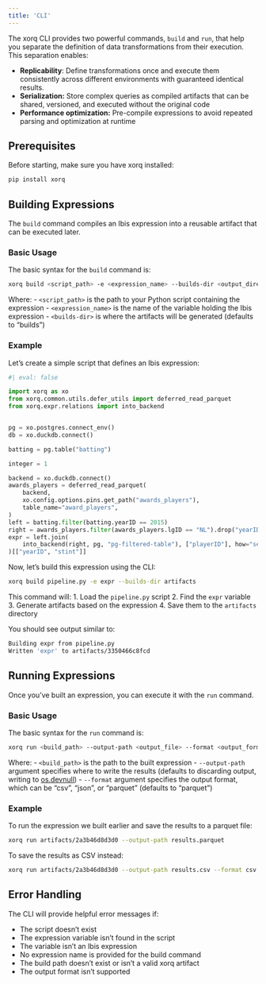 ```yaml
---
title: 'CLI'
---
```


The xorq CLI provides two powerful commands, `build` and `run`, that help you separate the definition of data transformations from their execution. This separation enables:

- **Replicability**: Define transformations once and execute them consistently
  across different environments with guaranteed identical results.
- **Serialization:** Store complex queries as compiled artifacts that can be
  shared, versioned, and executed without the original code
- **Performance optimization:** Pre-compile expressions to avoid repeated
  parsing and optimization at runtime

## Prerequisites

Before starting, make sure you have xorq installed:

```bash
pip install xorq
```

## Building Expressions

The `build` command compiles an Ibis expression into a reusable artifact that
can be executed later.

### Basic Usage

The basic syntax for the `build` command is:

```bash
xorq build <script_path> -e <expression_name> --builds-dir <output_directory>
```

Where:
- `<script_path>` is the path to your Python script containing the expression
- `<expression_name>` is the name of the variable holding the Ibis expression
- `<builds-dir>` is where the artifacts will be generated (defaults to "builds")

### Example

Let's create a simple script that defines an Ibis expression:

```python
#| eval: false

import xorq as xo
from xorq.common.utils.defer_utils import deferred_read_parquet
from xorq.expr.relations import into_backend


pg = xo.postgres.connect_env()
db = xo.duckdb.connect()

batting = pg.table("batting")

integer = 1

backend = xo.duckdb.connect()
awards_players = deferred_read_parquet(
    backend,
    xo.config.options.pins.get_path("awards_players"),
    table_name="award_players",
)
left = batting.filter(batting.yearID == 2015)
right = awards_players.filter(awards_players.lgID == "NL").drop("yearID", "lgID")
expr = left.join(
    into_backend(right, pg, "pg-filtered-table"), ["playerID"], how="semi"
)[["yearID", "stint"]]
```

Now, let's build this expression using the CLI:

```bash
xorq build pipeline.py -e expr --builds-dir artifacts
```

This command will:
1. Load the `pipeline.py` script
2. Find the `expr` variable
3. Generate artifacts based on the expression
4. Save them to the `artifacts` directory

You should see output similar to:

```bash
Building expr from pipeline.py
Written 'expr' to artifacts/3350466c8fcd
```

## Running Expressions

Once you've built an expression, you can execute it with the `run` command.

### Basic Usage

The basic syntax for the `run` command is:

```bash
xorq run <build_path> --output-path <output_file> --format <output_format>
```

Where:
- `<build_path>` is the path to the built expression
- `--output-path` argument specifies where to write the results (defaults to discarding output, writing to [os.devnull](https://docs.python.org/3/library/os.html#os.devnull))
- `--format` argument specifies the output format, which can be "csv", "json", or "parquet" (defaults to "parquet")

### Example

To run the expression we built earlier and save the results to a parquet file:

```bash
xorq run artifacts/2a3b46d8d3d0 --output-path results.parquet
```

To save the results as CSV instead:

```bash
xorq run artifacts/2a3b46d8d3d0 --output-path results.csv --format csv
```

## Error Handling

The CLI will provide helpful error messages if:

- The script doesn't exist
- The expression variable isn't found in the script
- The variable isn't an Ibis expression
- No expression name is provided for the build command
- The build path doesn't exist or isn't a valid xorq artifact
- The output format isn't supported

